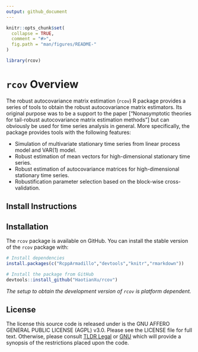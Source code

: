 ```yaml
---
output: github_document
---
```


<!-- README.md is generated from README.Rmd. Please edit that file -->

```r
knitr::opts_chunk$set(
  collapse = TRUE,
  comment = "#>",
  fig.path = "man/figures/README-"
)

library(rcov)
```

<!-- [![Travis-CI Build Status](https://travis-ci.org/SMAC-Group/simts.svg?branch=master)](https://travis-ci.org/SMAC-Group/simts) -->
<!-- [![Licence](https://img.shields.io/badge/licence-AGPL--3.0-blue.svg)](https://opensource.org/licenses/AGPL-3.0) -->
<!-- [![minimal R version](https://img.shields.io/badge/R%3E%3D-3.4.0-6666ff.svg)](https://cran.r-project.org/) -->
<!-- [![CRAN](http://www.r-pkg.org/badges/version/simts)](https://cran.r-project.org/package=simts) -->
<!-- [![CRAN RStudio mirror downloads](http://cranlogs.r-pkg.org/badges/simts)](http://www.r-pkg.org/pkg/simts) -->
<!-- [![CRAN RStudio mirror downloads](https://cranlogs.r-pkg.org/badges/grand-total/simts)](http://www.r-pkg.org/pkg/simts) -->
<!-- [![Last-changedate](https://img.shields.io/badge/last%20change-`r gsub('-', '--', Sys.Date())`-green.svg)](https://github.com/SMAC-Group/simts) -->

# `rcov` Overview

The robust autocovariance matrix estimation (`rcov`) R package provides a series of tools to obtain the robust autocovariance matrix estimators. Its original purpose was to be a support to the paper ["Nonasymptotic theories for tail-robust autocovariance matrix estimation methods"] but can obviously be used for time series analysis in general. More specifically, the package provides tools with the following features:

* Simulation of multivariate stationary time series from linear process model and VAR(1) model.
* Robust estimation of mean vectors for high-dimensional stationary time series.
* Robust estimation of autocovariance matrices for high-dimensional stationary time series.
* Robustification parameter selection based on the block-wise cross-validation.


## Install Instructions

## Installation

The `rcov` package is available on GitHub. You can install the stable version of the
`rcov` package with:

```r
# Install dependencies
install.packages(c("RcppArmadillo","devtools","knitr","rmarkdown"))

# Install the package from GitHub
devtools::install_github("HaotianXu/rcov")
```

*The setup to obtain the development version of `rcov` is platform dependent.*

## License
The license this source code is released under is the GNU AFFERO GENERAL PUBLIC LICENSE (AGPL) v3.0. Please see the LICENSE file for full text. Otherwise, please consult [TLDR Legal](https://tldrlegal.com/license/gnu-affero-general-public-license-v3-(agpl-3.0)) or [GNU](https://www.gnu.org/licenses/agpl-3.0.en.html) which will provide a synopsis of the restrictions placed upon the code.

<!-- ### Requirements and Dependencies -->

<!-- **OS X** -->

<!-- Some users report the need to use X11 to suppress shared library errors. To install X11, visit [xquartz.org](http://www.xquartz.org/). -->

<!-- **Linux** -->

<!-- Both curl and libxml are required. -->

<!-- For **Debian** systems, enter the following in terminal: -->

<!-- ```{r, eval = F, engine='bash'} -->
<!-- sudo apt-get install curl libcurl3 libcurl3-dev libxml2 libxml2-dev -->
<!-- ``` -->

<!-- For **RHEL** systems, enter the following in terminal: -->

<!-- ```{r, eval = F, engine='bash'} -->
<!-- sudo yum install curl curl-devel libxml2 libxml2-dev -->
<!-- ``` -->

